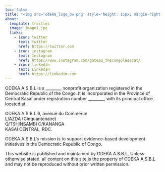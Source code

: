 ```yaml
---
toc: false
title: "<img src='odeka_logo_bw.png' style='height: 15px; margin-right: 24px;'>Legal Notice<img src='odeka_logo_bw.png' style='height: 15px; margin-left: 24px;'>"
about:
  template: trestles
  image: image1.jpg
  links:
    - icon: twitter
      text: twitter
      href: https://twitter.com
    - icon: instagram
      text: Instagram
      href: https://www.instagram.com/gateau_thecongolesecat/
    - icon: linkedin
      text: LinkedIn
      href: https://linkedin.com
---
```


ODEKA A.S.B.L is a ________ nonprofit organization registered in the Democratic Republic of the Congo. It is incorporated in the Province of Central Kasaï under registration number ________, with its principal office located at:

ODEKA A.S.B.L 6, avenue du Commerce<br>
L/AZDA (Cinquantenaire)<br>
Q/TSHINSAMBI C/KANANGA<br>
KASAÏ CENTRAL, RDC.<br>

ODEKA A.S.B.L’s mission is to support evidence-based development initiatives in the Democratic Republic of Congo.

This website is published and maintained by ODEKA A.S.B.L. Unless otherwise stated, all content on this site is the property of ODEKA A.S.B.L and may not be reproduced without prior written permission.